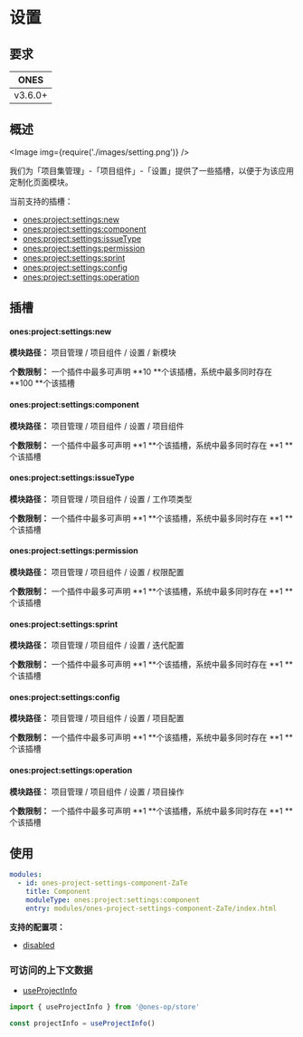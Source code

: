 
# 设置

## 要求

| **ONES** |
| :------: |
| v3.6.0+  |

## 概述

<Image img={require('./images/setting.png')} />

我们为「项目集管理」-「项目组件」-「设置」提供了一些插槽，以便于为该应用定制化页面模块。

当前支持的插槽：

- [ones:project:settings:new](#onesprojectsettingsnew)
- [ones:project:settings:component](#onesprojectsettingscomponent)
- [ones:project:settings:issueType](#onesprojectsettingsissuetype)
- [ones:project:settings:permission](#onesprojectsettingspermission)
- [ones:project:settings:sprint](#onesprojectsettingssprint)
- [ones:project:settings:config](#onesprojectsettingsconfig)
- [ones:project:settings:operation](#onesprojectsettingsoperation)

## 插槽

#### ones:project:settings:new

**模块路径：** 项目管理 / 项目组件 / 设置 / 新模块

**个数限制：** 一个插件中最多可声明 **10 **个该插槽，系统中最多同时存在 **100 **个该插槽

#### ones:project:settings:component

**模块路径：** 项目管理 / 项目组件 / 设置 / 项目组件

**个数限制：** 一个插件中最多可声明 **1 **个该插槽，系统中最多同时存在 **1 **个该插槽

#### ones:project:settings:issueType

**模块路径：** 项目管理 / 项目组件 / 设置 / 工作项类型

**个数限制：** 一个插件中最多可声明 **1 **个该插槽，系统中最多同时存在 **1 **个该插槽

#### ones:project:settings:permission

**模块路径：** 项目管理 / 项目组件 / 设置 / 权限配置

**个数限制：** 一个插件中最多可声明 **1 **个该插槽，系统中最多同时存在 **1 **个该插槽

#### ones:project:settings:sprint

**模块路径：** 项目管理 / 项目组件 / 设置 / 迭代配置

**个数限制：** 一个插件中最多可声明 **1 **个该插槽，系统中最多同时存在 **1 **个该插槽

#### ones:project:settings:config

**模块路径：** 项目管理 / 项目组件 / 设置 / 项目配置

**个数限制：** 一个插件中最多可声明 **1 **个该插槽，系统中最多同时存在 **1 **个该插槽

#### ones:project:settings:operation

**模块路径：** 项目管理 / 项目组件 / 设置 / 项目操作

**个数限制：** 一个插件中最多可声明 **1 **个该插槽，系统中最多同时存在 **1 **个该插槽

## 使用

```yaml
modules:
  - id: ones-project-settings-component-ZaTe
    title: Component
    moduleType: ones:project:settings:component
    entry: modules/ones-project-settings-component-ZaTe/index.html
```

**支持的配置项：**

- [disabled](../../../../../../reference/config/plugin.md#disabled)

### 可访问的上下文数据

- [useProjectInfo](../../../../../../reference/packages/store/store.md#useProjectInfo)

```ts
import { useProjectInfo } from '@ones-op/store'

const projectInfo = useProjectInfo()
```
